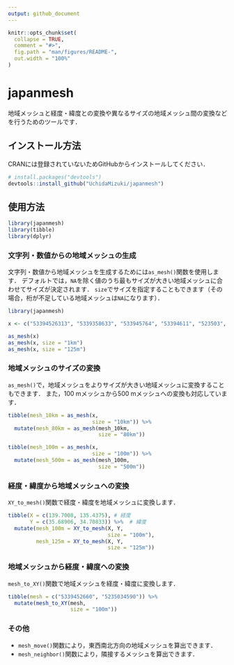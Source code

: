 ```yaml
---
output: github_document
---
```


<!-- README.md is generated from README.Rmd. Please edit that file -->

```r
knitr::opts_chunk$set(
  collapse = TRUE,
  comment = "#>",
  fig.path = "man/figures/README-",
  out.width = "100%"
)
```

# japanmesh

<!-- badges: start -->
<!-- badges: end -->

地域メッシュと経度・緯度との変換や異なるサイズの地域メッシュ間の変換などを行うためのツールです．

## インストール方法

<!-- You can install the released version of japanmesh from [CRAN](https://CRAN.R-project.org) with: -->

<!-- ``` r -->
<!-- install.packages("japanmesh") -->
<!-- ``` -->

<!-- And the development version from [GitHub](https://github.com/) with: -->

CRANには登録されていないためGitHubからインストールしてください．

``` r
# install.packages("devtools")
devtools::install_github("UchidaMizuki/japanmesh")
```
## 使用方法

```r
library(japanmesh)
library(tibble)
library(dplyr)
```

### 文字列・数値からの地域メッシュの生成

文字列・数値から地域メッシュを生成するためには`as_mesh()`関数を使用します．
デフォルトでは，`NA`を除く値のうち最もサイズが大きい地域メッシュに合わせてサイズが決定されます．
`size`でサイズを指定することもできます（その場合，桁が不足している地域メッシュは`NA`になります）．

```r
library(japanmesh)

x <- c("53394526313", "5339358633", "533945764", "53394611", "523503", "5339", NA)

as_mesh(x)
as_mesh(x, size = "1km")
as_mesh(x, size = "125m")
```

### 地域メッシュのサイズの変換

`as_mesh()`で，地域メッシュをよりサイズが大きい地域メッシュに変換することもできます．
また，100 mメッシュから500 mメッシュへの変換も対応しています．

```r
tibble(mesh_10km = as_mesh(x, 
                           size = "10km")) %>% 
  mutate(mesh_80km = as_mesh(mesh_10km,
                             size = "80km"))

tibble(mesh_100m = as_mesh(x,
                           size = "100m")) %>% 
  mutate(mesh_500m = as_mesh(mesh_100m,
                             size = "500m"))
```

### 経度・緯度から地域メッシュへの変換

`XY_to_mesh()`関数で経度・緯度を地域メッシュに変換します．

```r
tibble(X = c(139.7008, 135.4375), # 経度
       Y = c(35.68906, 34.70833)) %>%  # 緯度
  mutate(mesh_100m = XY_to_mesh(X, Y,
                                size = "100m"),
         mesh_125m = XY_to_mesh(X, Y,
                                size = "125m"))
```

### 地域メッシュから経度・緯度への変換

`mesh_to_XY()`関数で地域メッシュを経度・緯度に変換します．


```r
tibble(mesh = c("5339452660", "5235034590")) %>% 
  mutate(mesh_to_XY(mesh,
                    size = "100m"))
```


### その他
- `mesh_move()`関数により，東西南北方向の地域メッシュを算出できます．
- `mesh_neighbor()`関数により，隣接するメッシュを算出できます．
